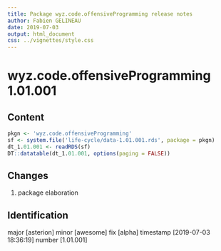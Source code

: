 ```yaml
---
title: Package wyz.code.offensiveProgramming release notes
author: Fabien GELINEAU
date: 2019-07-03
output: html_document
css: ../vignettes/style.css
---
```


# wyz.code.offensiveProgramming 1.01.001

## Content

```r
pkgn <- 'wyz.code.offensiveProgramming'
sf <- system.file('life-cycle/data-1.01.001.rds', package = pkgn)
dt_1.01.001 <- readRDS(sf)
DT::datatable(dt_1.01.001, options(paging = FALSE))
```

## Changes

1. package elaboration

## Identification

major [asterion] minor [awesome] fix [alpha] timestamp [2019-07-03 18:36:19] number [1.01.001]

